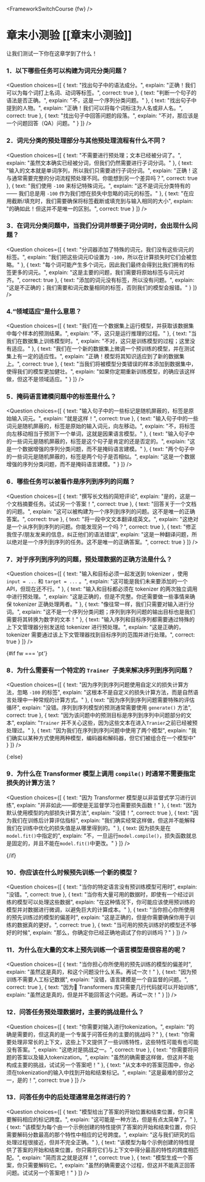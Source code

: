 <FrameworkSwitchCourse {fw} />

<!-- DISABLE-FRONTMATTER-SECTIONS -->

# 章末小测验 [[章末小测验]]

让我们测试一下你在这章学到了什么！

### 1．以下哪些任务可以构建为词元分类问题？

<Question
	choices={[
		{
			text: "找出句子中的语法成分。",
			explain: "正确！我们可以为每个词打上名词、动词等标签。",
			correct: true
		},
		{
			text: "判断一个句子的语法是否正确。",
			explain: "不，这是一个序列分类问题。"
		},
		{
			text: "找出句子中提到的人物。",
			explain: "正确！我们可以将每个词标注为人名或非人名。",
            correct: true
		},
        {
			text: "找出句子中回答问题的段落。",
			explain: "不对，那应该是一个问题回答（QA）问题。"
		}
	]}
/>

### 2．词元分类的预处理部分与其他预处理流程有什么不同？

<Question
	choices={[
		{
			text: "不需要进行预处理；文本已经被分词了。",
			explain: "虽然文本确实已经被分词，但我们仍然需要进行子词分词。"
		},
		{
			text: "输入的文本就是单词序列，所以我们只需要进行子词分词。",
			explain: "正确！这与通常需要完整的分词流程预处理不同。你能想到另一个差异吗？",
			correct: true
		},
		{
			text: "我们使用 <code>-100</code> 来标记特殊词元。",
			explain: "这不是词元分类特有的 —— 我们总是用 <code>-100</code> 作为我们想在损失中忽略的词元的标签。"
		},
		{
			text: "在应用截断/填充时，我们需要确保将标签截断或填充到与输入相同的大小",
			explain: "的确如此！但这并不是唯一的区别。",
			correct: true
		}
	]}
/>

### 3．在词元分类问题中，当我们分词并想要子词分词时，会出现什么问题？

<Question
	choices={[
		{
			text: "分词器添加了特殊的词元，我们没有这些词元的标签。",
			explain: "我们把这些词元ID设置为 <code>-100</code>，所以在计算损失时它们会被忽略。"
		},
		{
			text: "每个词可能产生多个词元，因此我们最终会得到比我们拥有的标签更多的词元。",
			explain: "这是主要的问题，我们需要将原始标签与词元对齐。",
			correct: true
		},
		{
			text: "添加的词元没有标签，所以没有问题。",
			explain: "这是不正确的；我们需要和词元数量相同的标签，否则我们的模型会报错。"
		}
	]}
/>

### 4.“领域适应”是什么意思？
<Question
	choices={[
		{
			text: "我们在一个数据集上运行模型，并获取该数据集中每个样本的预测结果。",
			explain: "不，这只是运行推理的过程。"
		},
		{
			text: "当我们在数据集上训练模型时。",
			explain: "不对，这只是训练模型的过程；这里没有适应。"
		},
		{
			text: "我们在一个新的数据集上微调一个预训练的模型，并在测试集上有一定的适应性。",
			explain: "正确！模型将其知识适应到了新的数据集上。",
            correct: true
		},
        {
			text: "当我们将被模型分类错误的样本添加到数据集中，使得我们的模型更加健壮。",
			explain: "如果你定期重新训练模型，的确应该这样做，但这不是领域适应。"
		}
	]}
/>

### 5．掩码语言建模问题中的标签是什么？
<Question
	choices={[
		{
			text: "输入句子中的一些标记是随机屏蔽的，标签是原始输入词元。",
			explain: "就是这样！",
            correct: true
		},
		{
			text: "输入句子中的一些词元是随机屏蔽的，标签是原始的输入词元，向左移动。",
			explain: "不，将标签向左移动相当于预测下一个单词，这就是因果语言模型。"
		},
		{
			text: "输入句子中的一些词元是随机屏蔽的，标签是这个句子是肯定的还是否定的。",
			explain: "这是一个数据增强的序列分类问题，而不是掩码语言建模。"
		},
        {
			text: "两个句子中的一些词元是随机屏蔽的，标签是两个句子是否相似。",
			explain: "这是一个数据增强的序列分类问题，而不是掩码语言建模。"
		}
	]}
/>

### 6．哪些任务可以被看作是序列到序列的问题？
<Question
	choices={[
		{
			text: "撰写长文档的简短评论",
			explain: "是的，这是一个文档摘要任务。试试另一个答案！",
            correct: true
		},
		{
			text: "回答关于一个文档的问题。",
			explain: "这可以被构建为一个序列到序列的问题。这不是唯一的正确答案。",
            correct: true
		},
		{
			text: "将一段中文文本翻译成英文。",
			explain: "这绝对是一个从序列到序列的问题。你能发现另一个吗？",
            correct: true
		},
        {
			text: "修正我侄子/朋友发来的信息，纠正他们的语法错误",
			explain: "这是一种翻译问题，所以绝对是一个序列到序列的任务。这不是唯一的正确答案。",
			correct: true
		}
	]}
/>

### 7．对于序列到序列的问题，预处理数据的正确方法是什么？
<Question
	choices={[
		{
			text: "输入和目标必须一起发送到 tokenizer ，使用 `input = ...` 和 `target = ...` 。",
			explain: "这可能是我们未来要添加的一个 API，但现在还不行。"
		},
		{
			text: "输入和目标都必须在 tokenizer 的两次独立调用中进行预处理。",
			explain: "这是正确的，但是不完整。你还需要做一些事情来确保 tokenizer 正确处理两者。"
		},
		{
			text: "像往常一样，我们只需要对输入进行分词。",
			explain: "这不是一个序列分类问题；序列到序列问题的输出目标也是我们需要将其转换为数字的文本！"
		},
        {
			text: "输入序列和目标序列都需要通过特殊的上下文管理器分别发送给 tokenizer 进行预处理。",
			explain: "这是正确的， tokenizer 需要通过该上下文管理器找到目标序列的范围并进行处理。",
			correct: true
		}
	]}
/>

{#if fw === 'pt'}

### 8．为什么需要有一个特定的 `Trainer `子类来解决序列到序列问题？

<Question
	choices={[
		{
			text: "因为序列到序列问题使用自定义的损失计算方法，忽略 <code>-100</code> 的标签",
			explain: "这根本不是自定义的损失计算方法，而是自然语言处理中一种常规的计算方式。"
		},
		{
			text: "因为序列到序列问题需要特殊的评估循环",
			explain: "没错。序列到序列模型的预测通常需要使用 <code>generate()</code> 方法",
			correct: true
		},
		{
			text: "因为该问题中的预测目标是序列到序列中问题部分的文本",
			explain: "<code>Trainer</code> 并不关心这些，因为这些文本在进入`Tranier`之前已经被预处理过。"
		},
        {
			text: "因为我们在序列到序列问题中使用了两个模型",
			explain: "我们确实以某种方式使用两种模型，编码器和解码器，但它们被组合在一个模型中"
		}
	]}
/>

{:else}

### 9．为什么在 Transformer 模型上调用 `compile()` 时通常不需要指定损失的计算方法？

<Question
	choices={[
		{
			text: "因为 Transformer 模型是以非监督式学习进行训练",
			explain: "并非如此——即使是无监督学习也需要损失函数！"
		},
		{
			text: "因为默认使用模型的内部损失计算方法",
			explain: "没错！",
			correct: true
		},
		{
			text: "因为我们在训练后计算评估指标",
			explain: "我们确实经常这样做，但这并不能解释我们在训练中优化的损失值是从哪里得到的。"
		},
        {
			text: 因为损失是在`model.fit()`中指定的",
			explain: "不，一旦运行`model.compile()`，损失函数就总是固定的，并且不能在`model.fit()`中更改。"
		}
	]}
/>

{/if}

### 10．你应该在什么时候预先训练一个新的模型？
<Question
	choices={[
		{
			text: "当你的特定语言没有预训练模型可用时",
			explain: "没错。",
			correct: true
		},
		{
			text: "当你有大量可用的数据时，即使有一个经过训练的模型可以处理这些数据",
			explain: "在这种情况下，你可能应该使用预训练的模型并对数据进行微调，以避免巨大的计算成本。"
		},
		{
			text: "当你担心你所使用的预先训练过的模型的偏差时",
			explain: "这是正确的，但是你需要确保你用于训练的数据真的更好。",
			correct: true
		},
        {
			text: "当可用的预先训练好的模型还不够好的时候",
			explain: "那么，你确定你已经正确地调试了你的训练吗？"
		}
	]}
/>

### 11．为什么在大量的文本上预先训练一个语言模型是很容易的呢？

<Question
	choices={[
		{
			text: "当你担心你所使用的预先训练的模型的偏差时",
			explain: "虽然这是真的，和这个问题没什么关系。再试一次！"
		},
		{
			text: "因为预训练不需要人工标记数据",
			explain: "没错，语言建模是一个自监督的问题。",
			correct: true
		},
		{
			text: "因为🤗 Transformers 库只需要几行代码就可以开始训练",
			explain: "虽然这是真的，但是并不能回答这个问题。再试一次！"
		}
	]}
/>

### 12．问答任务预处理数据时，主要的挑战是什么？

<Question
	choices={[
		{
			text: "你需要对输入进行tokenization。",
			explain: "的确是需要的，但这真的是一个专属于问答任务的主要的挑战吗？"
		},
		{
			text: "你需要处理非常长的上下文，这些上下文提供了一些训练特性，这些特性可能有也可能没有答案。",
			explain: "这绝对是挑战之一。",
			correct: true
		},
		{
			text: "你需要将问题的答案以及输入tokenization。",
			explain: "虽然的确需要这样做，但这并不能构成主要的挑战，试试另一个答案吧！"
		},
       {
			text: "从文本中的答案范围中，你必须在tokenization的输入中找到开始和结束标记。",
			explain: "这是最难的部分之一，是的！",
			correct: true
		}
	]}
/>

### 13．问答任务中的后处理通常是怎样进行的？
<Question
	choices={[
		{
			text: "模型给出了答案的开始位置和结束位置，你只需要解码相应的标记跨度。",
			explain: "这可能是一种方法，但是有点太简单了。"
		},
		{
			text: "该模型为每个由一个示例创建的特性提供了答案的开始和结束位置，你只需要解码分数最高的那个特性中相应的记号跨度。",
			explain: "这与我们研究的后处理过程很接近，但并不完全正确。"
		},
		{
			text: "该模型为每个示例创建的特性提供了答案的开始和结束位置，你只需将它们与上下文中得分最高的特性的跨度相匹配。",
			explain: "简而言之就是这样！",
			correct: true
		},
        {
			text: "模型生成一个答案，你只需要解码它。",
			explain: "虽然的确需要这个过程，但这并不能真正回答问题。试试另一个答案吧！"
		}
	]}
/>
